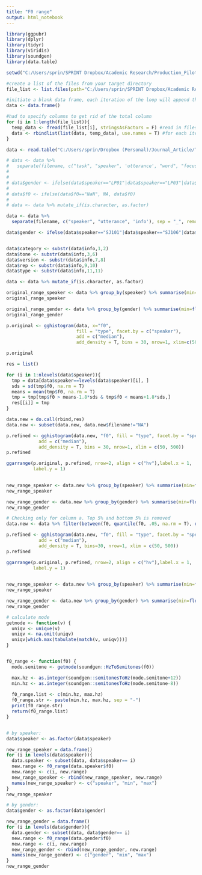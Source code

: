 ```yaml
---
title: "F0 range"
output: html_notebook
---
```



```r
library(ggpubr)
library(dplyr)
library(tidyr)
library(viridis)
library(soundgen)
library(data.table)
```


```r
setwd("C:/Users/sprin/SPRINT Dropbox/Academic Research/Production_Pilots/Analysis/Data/Praat_Data/raw")

#create a list of the files from your target directory
file_list <- list.files(path="C:/Users/sprin/SPRINT Dropbox/Academic Research/Production_Pilots/Analysis/Data/Praat_Data/raw")

#initiate a blank data frame, each iteration of the loop will append the data from the given file to this variable
data <- data.frame()

#had to specify columns to get rid of the total column
for (i in 1:length(file_list)){
  temp_data <- fread(file_list[i], stringsAsFactors = F) #read in files using the fread function from the data.table package
  data <- rbindlist(list(data, temp_data), use.names = T) #for each iteration, bind the new data to the building dataset
}
```


```r
data <- read.table("C:/Users/sprin/Dropbox (Personal)/Journal_Article/TJ_DisyllabicQ/disyl/script/raw_f0.txt", header = T, stringsAsFactors = T)

```


```r
# data <- data %>% 
#   separate(filename, c("task", "speaker", 'utterance', "word", "focus"), sep = "_", remove = F)
# 
# 
# data$gender <- ifelse(data$speaker=="LP01"|data$speaker=="LP03"|data$speaker=="LP09", "M", "F")
# 
# data$f0 <- ifelse(data$f0=="NaN", NA, data$f0)
# 
# data <- data %>% mutate_if(is.character, as.factor)
```


```r
data <- data %>% 
  separate(filename, c("speaker", "utterance", 'info'), sep = "_", remove = F)

data$gender <- ifelse(data$speaker=="SJ101"|data$speaker=="SJ106"|data$speaker=="SJ110", "M", "F")


data$category <- substr(data$info,1,2)
data$tone <- substr(data$info,3,6)
data$version <- substr(data$info,7,8)
data$rep <- substr(data$info,9,10)
data$type <- substr(data$info,11,11)

data <- data %>% mutate_if(is.character, as.factor)

```


```r

original_range_speaker <- data %>% group_by(speaker) %>% summarise(min=floor(min(f0, na.rm = T)), max=ceiling(max(f0, na.rm = T)), mean = mean(f0, na.rm = T))
original_range_speaker

original_range_gender <- data %>% group_by(gender) %>% summarise(min=floor(min(f0, na.rm = T)), max=ceiling(max(f0, na.rm = T)), mean = mean(f0, na.rm = T))
original_range_gender

p.original <- gghistogram(data, x="f0", 
                          fill = "type", facet.by = c("speaker"),
                          add = c("median"),
                          add_density = T, bins = 30, nrow=1, xlim=c(50,500))

p.original
```


```r
res = list()

for (i in 1:nlevels(data$speaker)){
  tmp = data[data$speaker==levels(data$speaker)[i], ]
  sds = sd(tmp$f0, na.rm = T)
  means = mean(tmp$f0, na.rm = T)
  tmp = tmp[tmp$f0 > means-1.8*sds & tmp$f0 < means+1.8*sds,]
  res[[i]] = tmp
}

data.new = do.call(rbind,res)
data.new <- subset(data.new, data.new$filename!="NA")

p.refined <- gghistogram(data.new, "f0", fill = "type", facet.by = "speaker",
            add = c("median"),
            add_density = T, bins = 30, nrow=1, xlim = c(50, 500))
p.refined            

ggarrange(p.original, p.refined, nrow=2, align = c("hv"),label.x = 1,
          label.y = 1)
            

new_range_speaker <- data.new %>% group_by(speaker) %>% summarise(min=floor(min(f0, na.rm = T)), max=ceiling(max(f0, na.rm = T)), mean = mean(f0, na.rm = T))
new_range_speaker

new_range_gender <- data.new %>% group_by(gender) %>% summarise(min=floor(min(f0, na.rm = T)), max=ceiling(max(f0, na.rm = T)), mean = mean(f0, na.rm = T))
new_range_gender

```


```r

# Checking only for column a. Top 5% and bottom 5% is removed 
data.new <- data %>% filter(between(f0, quantile(f0, .05, na.rm = T), quantile(f0, .95, na.rm = T)))

p.refined <- gghistogram(data.new, "f0", fill = "type", facet.by = "speaker",
            add = c("median"),
            add_density = T, bins=30, nrow=1, xlim = c(50, 500))
p.refined            

ggarrange(p.original, p.refined, nrow=2, align = c("hv"),label.x = 1,
          label.y = 1)
            

new_range_speaker <- data.new %>% group_by(speaker) %>% summarise(min=floor(min(f0, na.rm = T)), max=ceiling(max(f0, na.rm = T)), mean = mean(f0, na.rm = T))
new_range_speaker

new_range_gender <- data.new %>% group_by(gender) %>% summarise(min=floor(min(f0, na.rm = T)), max=ceiling(max(f0, na.rm = T)), mean = mean(f0, na.rm = T))
new_range_gender
```




```r
# calculate mode
getmode <- function(v) {
  uniqv <- unique(v)
  uniqv <- na.omit(uniqv)
  uniqv[which.max(tabulate(match(v, uniqv)))]
}


f0_range <- function(f0) {
  mode.semitone <- getmode(soundgen::HzToSemitones(f0))

  max.hz <- as.integer(soundgen::semitonesToHz(mode.semitone+12))
  min.hz <- as.integer(soundgen::semitonesToHz(mode.semitone-8))
  
  f0_range.list <- c(min.hz, max.hz)
  f0_range.str <- paste(min.hz, max.hz, sep = "-")
  print(f0_range.str)
  return(f0_range.list)
}


# by speaker:
data$speaker <- as.factor(data$speaker)

new_range_speaker = data.frame()
for (i in levels(data$speaker)){
  data.speaker <- subset(data, data$speaker== i)
  new.range <- f0_range(data.speaker$f0)
  new.range <- c(i, new.range)
  new_range_speaker <- rbind(new_range_speaker, new.range)
  names(new_range_speaker) <- c("speaker", "min", "max")
}
new_range_speaker

# by gender:
data$gender <- as.factor(data$gender)

new_range_gender = data.frame()
for (i in levels(data$gender)){
  data.gender <- subset(data, data$gender== i)
  new.range <- f0_range(data.gender$f0)
  new.range <- c(i, new.range)
  new_range_gender <- rbind(new_range_gender, new.range)
  names(new_range_gender) <- c("gender", "min", "max")
}
new_range_gender
```


